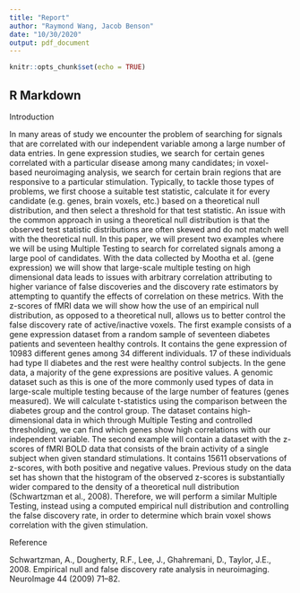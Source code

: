 ```yaml
---
title: "Report"
author: "Raymond Wang, Jacob Benson"
date: "10/30/2020"
output: pdf_document
---
```


```r
knitr::opts_chunk$set(echo = TRUE)
```

## R Markdown

Introduction

In many areas of study we encounter the problem of searching for signals that are correlated with our independent variable among a large number of data entries. In gene expression studies, we search for certain genes correlated with a particular disease among many candidates; in voxel-based neuroimaging analysis, we search for certain brain regions that are responsive to a particular stimulation. Typically, to tackle those types of problems, we first choose a suitable test statistic,  calculate it for every candidate (e.g. genes, brain voxels, etc.) based on a theoretical null distribution, and then select a threshold for that test statistic. An issue with the common approach in using a theoretical null distribution is that the observed test statistic distributions are often skewed and do not match well with the theoretical null. In this paper, we will present two examples where we will be using Multiple Testing to search for correlated signals among a large pool of candidates. With the data collected by Mootha et al. (gene expression) we will show that large-scale multiple testing on high dimensional data leads to issues with arbitrary correlation attributing to higher variance of false discoveries and the discovery rate estimators by attempting to quantify the effects of correlation on these metrics. With the z-scores of fMRI data we will show how the use of an empirical null distribution, as opposed to a theoretical null, allows us to better control the false discovery rate of active/inactive voxels.
The first example consists of a gene expression dataset from a random sample of seventeen diabetes patients and seventeen healthy controls. It contains the gene expression of 10983 different genes among 34 different individuals. 17 of these individuals had type II diabetes and the rest were healthy control subjects. In the gene data, a  majority of the gene expressions are positive values. A genomic dataset such as this is one of the more commonly used types of data in large-scale multiple testing because of the large number of features (genes measured). We will calculate t-statistics using the comparison between the diabetes group and the control group. The dataset contains high-dimensional data in which through Multiple Testing and controlled thresholding, we can find which genes show high correlations with our independent variable. The second example will contain a dataset with the z-scores of fMRI BOLD data that consists of the brain activity of a single subject when given standard stimulations. It contains 15611 observations of z-scores, with both positive and negative values. Previous study on the data set has shown that the histogram of the observed z-scores is substantially wider compared to the density of a theoretical null distribution (Schwartzman et al., 2008). Therefore, we will perform a similar Multiple Testing, instead using a computed empirical null distribution and controlling the false discovery rate, in order to determine which brain voxel shows correlation with the given stimulation. 

Reference

Schwartzman, A., Dougherty, R.F., Lee, J., Ghahremani, D., Taylor, J.E., 2008. Empirical null and false discovery rate analysis in neuroimaging. NeuroImage 44 (2009) 71–82.
